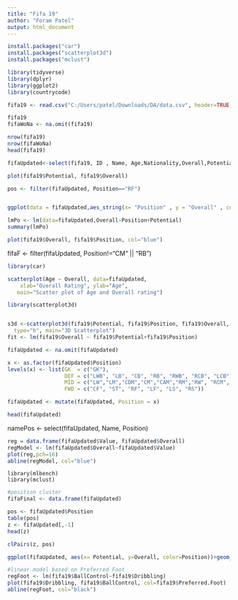 ---
title: "Fifa 19"
author: "Foram Patel"
output: html_document
---

```{r packages to be installed}
install.packages("car")
install.packages("scatterplot3d")
install.packages("mclust")
```


```{r libraries}
library(tidyverse)
library(dplyr)
library(ggplot2)
library(countrycode)
```



```{r readData}
fifa19 <- read.csv("C:/Users/patel/Downloads/DA/data.csv", header=TRUE)
```

```{r displayData}
fifa19
fifaWoNa <- na.omit(fifa19)

nrow(fifa19)
nrow(fifaWoNa)
head(fifa19)

```


```{r data cleaning}
fifaUpdated<-select(fifa19, ID , Name, Age,Nationality,Overall,Potential,Club,Value,Wage,Preferred.Foot,International.Reputation,Skill.Moves,Position,LS,ST,RS,LW,LF,CF,RF,RW,LAM,CAM,RAM,LM,LCM,CM,RCM,RM,LWB,LDM,CDM,RDM,RWB,LB,LCB,CB,RCB,RB,Finishing,HeadingAccuracy,GKDiving,GKHandling,GKKicking,GKPositioning,GKReflexes,Release.Clause )
```
```{r Oveall vs Potential}
plot(fifa19$Potential, fifa19$Overall)
```




```{r linear regression and points plot}


pos <- filter(fifaUpdated, Position=="RF")


ggplot(data = fifaUpdated,aes_string(x= "Position" , y = "Overall" , color = "Potential" )) + geom_point() + geom_smooth(method = "lm")

lmPo <- lm(data=fifaUpdated,Overall~Position+Potential)
summary(lmPo)

plot(fifa19$Overall, fifa19$Position, col="blue")
```

fifaF <- filter(fifaUpdated, Position!="CM" || "RB")


```{r scatter plot: Age vs overall}


library(car)

scatterplot(Age ~ Overall, data=fifaUpdated, 
    xlab="Overall Rating", ylab="Age", 
   main="Scatter plot of Age and Overall rating")
```
```{r 3d plot}


library(scatterplot3d)


s3d <-scatterplot3d(fifa19$Potential, fifa19$Position, fifa19$Overall, pch=16, highlight.3d=TRUE,
  type="h", main="3D Scatterplot")
fit <- lm(fifa19$Overall ~ fifa19$Potential+fifa19$Position) 

```




```{r Generalize positions}
fifaUpdated <- na.omit(fifaUpdated)

x <- as.factor(fifaUpdated$Position)
levels(x) <- list(GK  = c("GK"), 
                  DEF = c("LWB", "LB", "CB", "RB", "RWB", "RCB", "LCB"), 
                  MID = c("LW","LM","CDM","CM","CAM","RM","RW", "RCM", "RDM", "LAM", "LCM", "RAM", "LDM" ), 
                  FWD = c("CF", "ST", "RF", "LF", "LS", "RS"))

fifaUpdated <- mutate(fifaUpdated, Position = x)

head(fifaUpdated)
```

namePos <- select(fifaUpdated, Name, Position)

```{r Value vs Overall linear regression}
reg = data.frame(fifaUpdated$Value, fifaUpdated$Overall)
regModel <- lm(fifaUpdated$Overall~fifaUpdated$Value)
plot(reg,pch=16)
abline(regModel, col="blue")
```

```{librares for clustering}
library(mlbench)
library(mclust)
```

```{r Cluster for positions}
#position cluster
fifaFinal <- data.frame(fifaUpdated)

pos <- fifaUpdated$Position
table(pos)
z <- fifaUpdated[,-1]
head(z)

clPairs(z, pos)

```

```{r color based on positions}
ggplot(fifaUpdated, aes(x= Potential, y=Overall, color=Position))+geom_point()
```




```{r linear model for preferred Foot}
#linear model based on Preferred Foot
regFoot <- lm(fifa19$BallControl~fifa19$Dribbling)
plot(fifa19$Dribbling, fifa19$BallControl, col=fifa19$Preferred.Foot)
abline(regFoot, col="black")
```